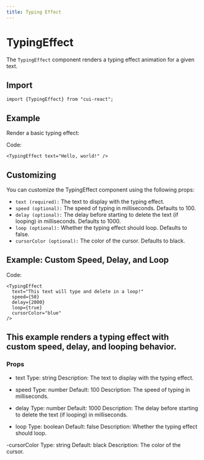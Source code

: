 ```yaml
---
title: Typing Effect
---
```




# TypingEffect

The `TypingEffect` component renders a typing effect animation for a given text.

## Import

```tsx
import {TypingEffect} from "cui-react";
```

## Example
Render a basic typing effect:

<TypingEffect text="Hello, world!" />

Code:
```tsx
<TypingEffect text="Hello, world!" />
```

## Customizing
You can customize the TypingEffect component using the following props:

- `text (required):` The text to display with the typing effect.
- `speed (optional):` The speed of typing in milliseconds. Defaults to 100.
- `delay (optional):` The delay before starting to delete the text (if looping) in milliseconds. Defaults to 1000.
- `loop (optional):` Whether the typing effect should loop. Defaults to false.
- `cursorColor (optional):` The color of the cursor. Defaults to black.

## Example: Custom Speed, Delay, and Loop

<TypingEffect
  text="This text will type and delete in a loop!"
  speed={50}
  delay={2000}
  loop={true}
  cursorColor="blue"
/>


Code: 
```tsx
<TypingEffect
  text="This text will type and delete in a loop!"
  speed={50}
  delay={2000}
  loop={true}
  cursorColor="blue"
/>
```

## This example renders a typing effect with custom speed, delay, and looping behavior.

### Props
- text
Type: string
Description: The text to display with the typing effect.

- speed
Type: number
Default: 100
Description: The speed of typing in milliseconds.

- delay
Type: number
Default: 1000
Description: The delay before starting to delete the text (if looping) in milliseconds.

- loop
Type: boolean
Default: false
Description: Whether the typing effect should loop.

-cursorColor
Type: string
Default: black
Description: The color of the cursor.